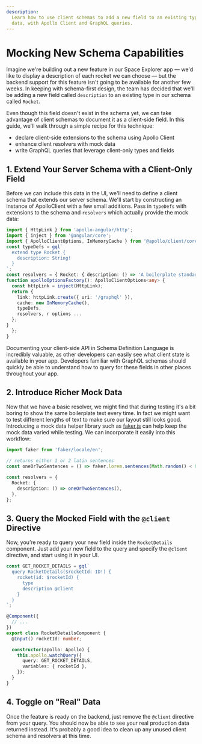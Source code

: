```yaml
---
description:
  Learn how to use client schemas to add a new field to an existing type in your schema using mock
  data, with Apollo Client and GraphQL queries.
---
```


# Mocking New Schema Capabilities

Imagine we're building out a new feature in our Space Explorer app — we'd like to display a
description of each rocket we can choose — but the backend support for this feature isn't going to
be available for another few weeks. In keeping with schema-first design, the team has decided that
we'll be adding a new field called `description` to an existing type in our schema called `Rocket`.

Even though this field doesn't exist in the schema yet, we can take advantage of client schemas to
document it as a client-side field. In this guide, we'll walk through a simple recipe for this
technique:

- declare client-side extensions to the schema using Apollo Client
- enhance client resolvers with mock data
- write GraphQL queries that leverage client-only types and fields

## 1. Extend Your Server Schema with a Client-Only Field

Before we can include this data in the UI, we'll need to define a client schema that extends our
server schema. We'll start by constructing an instance of ApolloClient with a few small additions.
Pass in `typeDefs` with extensions to the schema and `resolvers` which actually provide the mock
data:

```ts filename="graphql.provider.ts"
import { HttpLink } from 'apollo-angular/http';
import { inject } from '@angular/core';
import { ApolloClientOptions, InMemoryCache } from '@apollo/client/core';
const typeDefs = gql`
  extend type Rocket {
    description: String!
  }
`;
const resolvers = { Rocket: { description: () => 'A boilerplate standard space rocket' } };
function apolloOptionsFactory(): ApolloClientOptions<any> {
  const httpLink = inject(HttpLink);
  return {
    link: httpLink.create({ uri: '/graphql' }),
    cache: new InMemoryCache(),
    typeDefs,
    resolvers, r options ...
  };
}
  };
}
```

Documenting your client-side API in Schema Definition Language is incredibly valuable, as other
developers can easily see what client state is available in your app. Developers familiar with
GraphQL schemas should quickly be able to understand how to query for these fields in other places
throughout your app.

## 2. Introduce Richer Mock Data

Now that we have a basic resolver, we might find that during testing it's a bit boring to show the
same boilerplate text every time. In fact we might want to test different lengths of text to make
sure our layout still looks good. Introducing a mock data helper library such as
[faker.js](https://github.com/marak/Faker.js/) can help keep the mock data varied while testing. We
can incorporate it easily into this workflow:

```ts
import faker from 'faker/locale/en';

// returns either 1 or 2 latin sentences
const oneOrTwoSentences = () => faker.lorem.sentences(Math.random() < 0.5 ? 1 : 2);

const resolvers = {
  Rocket: {
    description: () => oneOrTwoSentences(),
  },
};
```

## 3. Query the Mocked Field with the `@client` Directive

Now, you’re ready to query your new field inside the `RocketDetails` component. Just add your new
field to the query and specify the `@client` directive, and start using it in your UI.

```ts
const GET_ROCKET_DETAILS = gql`
  query RocketDetails($rocketId: ID!) {
    rocket(id: $rocketId) {
      type
      description @client
    }
  }
`;

@Component({
  // ...
})
export class RocketDetailsComponent {
  @Input() rocketId: number;

  constructor(apollo: Apollo) {
    this.apollo.watchQuery({
      query: GET_ROCKET_DETAILS,
      variables: { rocketId },
    });
  }
}
```

## 4. Toggle on "Real" Data

Once the feature is ready on the backend, just remove the `@client` directive from your query. You
should now be able to see your real production data returned instead. It's probably a good idea to
clean up any unused client schema and resolvers at this time.
